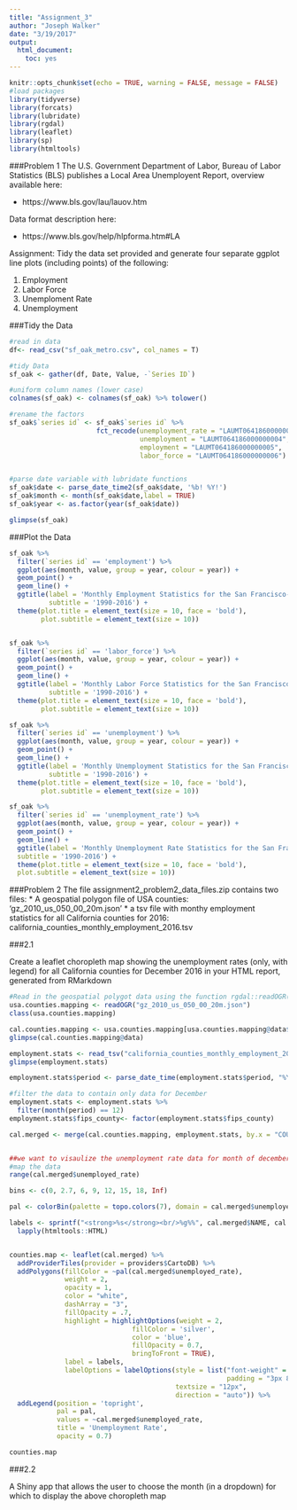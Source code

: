 ```yaml
---
title: "Assignment_3"
author: "Joseph Walker"
date: "3/19/2017"
output: 
  html_document: 
    toc: yes
---
```


```r
knitr::opts_chunk$set(echo = TRUE, warning = FALSE, message = FALSE)
#load packages
library(tidyverse)
library(forcats)
library(lubridate)
library(rgdal)
library(leaflet)
library(sp)
library(htmltools)
```

###Problem 1
The U.S. Government Department of Labor, Bureau of Labor Statistics (BLS) publishes a Local Area
Unemployent Report, overview available here:

* https://www.bls.gov/lau/lauov.htm

Data format description here:

* https://www.bls.gov/help/hlpforma.htm#LA


Assignment:
Tidy the data set provided and generate four separate ggplot line plots (including points) of the following:

1. Employment
2. Labor Force
3. Unemploment Rate
4. Unemployment


###Tidy the Data
```r

#read in data
df<- read_csv("sf_oak_metro.csv", col_names = T)

#tidy Data
sf_oak <- gather(df, Date, Value, -`Series ID`)

#uniform column names (lower case)
colnames(sf_oak) <- colnames(sf_oak) %>% tolower()

#rename the factors
sf_oak$`series id` <- sf_oak$`series id` %>% 
                      fct_recode(unemployment_rate = "LAUMT064186000000003",
                                 unemployment = "LAUMT064186000000004",
                                 employment = "LAUMT064186000000005",
                                 labor_force = "LAUMT064186000000006")


#parse date variable with lubridate functions
sf_oak$date <- parse_date_time2(sf_oak$date, '%b! %Y!')
sf_oak$month <- month(sf_oak$date,label = TRUE)
sf_oak$year <- as.factor(year(sf_oak$date))

glimpse(sf_oak)
```

###Plot the Data

```r

sf_oak %>%
  filter(`series id` == 'employment') %>%
  ggplot(aes(month, value, group = year, colour = year)) +
  geom_point() +
  geom_line() +
  ggtitle(label = 'Monthly Employment Statistics for the San Francisco-Oakland-Hayward Metropolitan Area', 
          subtitle = '1990-2016') +
  theme(plot.title = element_text(size = 10, face = 'bold'),
        plot.subtitle = element_text(size = 10))


sf_oak %>%
  filter(`series id` == 'labor_force') %>%
  ggplot(aes(month, value, group = year, colour = year)) +
  geom_point() +
  geom_line() +
  ggtitle(label = 'Monthly Labor Force Statistics for the San Francisco-Oakland-Hayward Metropolitan Area', 
          subtitle = '1990-2016') +
  theme(plot.title = element_text(size = 10, face = 'bold'),
        plot.subtitle = element_text(size = 10))

sf_oak %>%
  filter(`series id` == 'unemployment') %>%
  ggplot(aes(month, value, group = year, colour = year)) +
  geom_point() +
  geom_line() +
  ggtitle(label = 'Monthly Unemployment Statistics for the San Francisco-Oakland-Hayward Metropolitan Area', 
          subtitle = '1990-2016') +
  theme(plot.title = element_text(size = 10, face = 'bold'),
        plot.subtitle = element_text(size = 10))

sf_oak %>%
  filter(`series id` == 'unemployment_rate') %>%
  ggplot(aes(month, value, group = year, colour = year)) +
  geom_point() +
  geom_line() +
  ggtitle(label = 'Monthly Unemployment Rate Statistics for the San Francisco-Oakland-Hayward Metropolitan Area',
  subtitle = '1990-2016') +
  theme(plot.title = element_text(size = 10, face = 'bold'),
  plot.subtitle = element_text(size = 10))

```

###Problem 2
The file assignment2_problem2_data_files.zip contains two files:
* A geospatial polygon file of USA counties: 'gz_2010_us_050_00_20m.json'
* a tsv file with monthy employment statistics for all California counties for 2016: california_counties_monthly_employment_2016.tsv


###2.1

Create a leaflet choropleth map showing the unemployment rates (only, with legend) for all California counties for December 2016 in your HTML report, generated from RMarkdown

```r
#Read in the geospatial polygot data using the function rgdal::readOGR()
usa.counties.mapping <- readOGR("gz_2010_us_050_00_20m.json")
class(usa.counties.mapping)

cal.counties.mapping <- usa.counties.mapping[usa.counties.mapping@data$STATE == '06', ]
glimpse(cal.counties.mapping@data)

employment.stats <- read_tsv("california_counties_monthly_employment_2016.tsv", col_names = T) 
glimpse(employment.stats)

employment.stats$period <- parse_date_time(employment.stats$period, "%Y-%m-%d")

#filter the data to contain only data for December
employment.stats <- employment.stats %>%
  filter(month(period) == 12)
employment.stats$fips_county<- factor(employment.stats$fips_county)

cal.merged <- merge(cal.counties.mapping, employment.stats, by.x = "COUNTY", by.y = "fips_county")


##we want to visaulize the unemployment rate data for month of december
#map the data
range(cal.merged$unemployed_rate)

bins <- c(0, 2.7, 6, 9, 12, 15, 18, Inf)

pal <- colorBin(palette = topo.colors(7), domain = cal.merged$unemployed_rate, bins = bins)

labels <- sprintf("<strong>%s</strong><br/>%g%%", cal.merged$NAME, cal.merged$unemployed_rate) %>%
  lapply(htmltools::HTML)


counties.map <- leaflet(cal.merged) %>%
  addProviderTiles(provider = providers$CartoDB) %>%
  addPolygons(fillColor = ~pal(cal.merged$unemployed_rate),
              weight = 2,
              opacity = 1,
              color = "white",
              dashArray = "3",
              fillOpacity = .7,
              highlight = highlightOptions(weight = 2,
                               fillColor = 'silver',
                               color = 'blue',
                               fillOpacity = 0.7,
                               bringToFront = TRUE),
              label = labels,
              labelOptions = labelOptions(style = list("font-weight" = "normal",
                                                       padding = "3px 8px"),
                                          textsize = "12px",
                                          direction = "auto")) %>%
  addLegend(position = 'topright', 
            pal = pal, 
            values = ~cal.merged$unemployed_rate,
            title = 'Unemployment Rate',
            opacity = 0.7)

counties.map
```


###2.2

A Shiny app that allows the user to choose the month (in a dropdown) for which to display the above choropleth map

```r


```